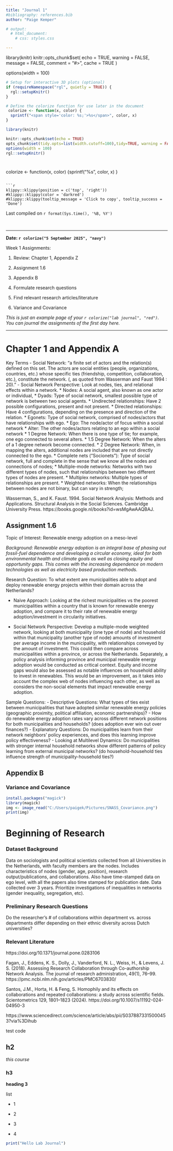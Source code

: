 ```yaml
---
title: "Journal 1"
#bibliography: references.bib
author: "Paige Kemper"

# output:
  # html_document:
    # css: styles.css

---
```


library(knitr)
knitr::opts_chunk$set(
  echo = TRUE,
  warning = FALSE,
  message = FALSE,
  comment = "#>",
  cache = TRUE
)

options(width = 100)
``` r
# Setup for interactive 3D plots (optional)
if (requireNamespace("rgl", quietly = TRUE)) {
  rgl::setupKnitr()
}

# Define the colorize function for use later in the document
 colorize <- function(x, color) {
  sprintf("<span style='color: %s;'>%s</span>", color, x)
}
```

```r
library(knitr)

knitr::opts_chunk$set(echo = TRUE)
opts_chunk$set(tidy.opts=list(width.cutoff=100),tidy=TRUE, warning = FALSE, message = FALSE,comment = "#>", cache=TRUE, class.source=c("test"), class.output=c("test2"))
options(width = 100)
rgl::setupKnitr()




```

colorize <- function(x, color) {sprintf("<span style='color: %s;'>%s</span>", color, x) }

```

```r
klippy::klippy(position = c('top', 'right'))
#klippy::klippy(color = 'darkred')
#klippy::klippy(tooltip_message = 'Click to copy', tooltip_success = 'Done')
```

Last compiled on `r format(Sys.time(), '%B, %Y')`

<br>

------------------------------------------------------------------------

**Date: `r colorize("5 September 2025", "navy")`**

Week 1 Assignments:

1.  Review: Chapter 1, Appendix Z

2.  Assignment 1.6

3.  Appendix B

4.  Formulate research questions

5.  Find relevant research articles/literature

6.  Variance and Covariance

_This is just an example page of your `r colorize("lab journal", "red")`. You can journal the assignments of the first day here._

------------------------------------------------------------------------

# Chapter 1 and Appendix A
Key Terms
-   Social Network: "a finite set of actors and the relation(s) defined on this set. The actors are social entities (people, organizations, countries, etc.) whose specific ties (friendship, competition, collaboration, etc.), constitute the network. (, as quoted from Wasserman and Faust 1994 : 20)." 
-   Social Network Perspective: Look at nodes, ties, and relational effects within a network.
* Nodes: A social agent, also known as one actor or individual, 
* Dyads: Type of social network, smallest possible type of network is between two social agents. 
* Undirected relationships: Have 2 possible configurations, present and not present.
* Directed relationships: Have 4 configurations, depending on the presence and direction of the relation. 
* Egonets: Type of social network, comprised of nodes/actors that have relationships with ego. 
* Ego: The node/actor of focus within a social network
* Alter: The other nodes/actors relating to an ego within a social network
* 1 Degree Network: When there is one type of tie; for example, one ego connected to several alters. 
* 1.5 Degree Network: When the alters of a 1 degree network become connected. 
* 2 Degree Network: When, in mapping the alters, additional nodes are included that are not directly connected to the ego.
* Complete nets ("Socionets"): Type of social network, full and complete in the sense that we know all the nodes and connections of nodes; 
* Multiple-mode networks: Networks with two different types of nodes, such that relationships between two different types of nodes are present. 
* Multiplex networks: Multiple types of relationships are present. 
* Weighted networks: When the relationships between nodes are not binary, but can vary in strength;    


::: Citations: 
Wasserman, S., and K. Faust. 1994. Social Network Analysis: Methods and Applications. Structural Analysis in the Social Sciences. Cambridge University Press. https://books.google.nl/books?id=wsMgAwAAQBAJ. 
::: 

## **Assignment 1.6**

Topic of Interest: Renewable energy adoption on a meso-level

_Background: Renewable energy adoption is an integral base of phasing out fossil-fuel dependence and developing a circular economy, ideal for both environmental health and climate goals as well as closing equity and opportunity gaps. This comes with the increasing dependence on modern technologies as well as electricity based production methods._

Research Question: To what extent are municipalities able to adopt and deploy renewable energy projects within their domain across the Netherlands?

-   Naive Approach: Looking at the richest municipalities vs the poorest municipalities within a country that is known for renewable energy adoption, and compare it to their rate of renewable energy adoption/investment in circularity initiatives.

-   Social Network Perspective: Develop a multiple-mode weighted network, looking at both municipality (one type of node) and household within that municipality (another type of node) amounts of investment per average income in the municipality, with relationships conveyed by the amount of investment. This could then compare across municipalities within a province, or across the Netherlands. Separately, a policy analysis informing province and municipal renewable energy adoption would be conducted as critical context. Equity and income gaps would also be assessed as notable influences on household ability to invest in renewables. This would be an improvement, as it takes into account the complex web of nodes influencing each other, as well as considers the non-social elements that impact renewable energy adoption. 


Sample Questions: 
-   Descriptive Questions: What types of ties exist between municipalities that have adopted similar renewable energy policies (geographic proximity, political affiliation, economic partnerships)?
   -   How do renewable energy adoption rates vary across different network positions for both municipalities and households? (does adoption ever win out over finances?)
-   Explanatory Questions: Do municipalities learn from their network neighbors' policy experiences, and does this learning improve policy effectiveness? 
-   Looking at Multilevel Dynamics: Do municipalities with stronger internal household networks show different patterns of policy learning from external municipal networks? (do household-household ties influence strength of municipality-household ties?)
    

## **Appendix B**

### Variance and Covariance

```r
install.packages("magick")
library(magick)
img <- image_read("C:/Users/paigek/Pictures/SNASS_Covariance.png")
print(img)


```



# Beginning of Research

### **Dataset Background**
Data on sociologists and political scientists collected from all Universities in the Netherlands, with faculty members are the nodes. Includes characteristics of nodes (gender, age, position), research output/publications, and collaborations. Also have time-stamped data on ego level, with all the papers also time stamped for publication date. Data collected over 3 years. Prioritize investigations of inequalities in networks (gender inequality, segregation, etc). 

### **Preliminary Research Questions**
Do the researcher’s # of collaborations within department vs. across departments differ depending on their ethnic diversity across Dutch universities?



### **Relevant Literature**
https://doi.org/10.1371/journal.pone.0283106 

Fagan, J., Eddens, K. S., Dolly, J., Vanderford, N. L., Weiss, H., & Levens, J. S. (2018). Assessing Research Collaboration through Co-authorship Network Analysis. The journal of research administration, 49(1), 76–99.  https://pmc.ncbi.nlm.nih.gov/articles/PMC6703830/ 


Santos, J.M., Horta, H. & Feng, S. Homophily and its effects on collaborations and repeated collaborations: a study across scientific fields. Scientometrics 129, 1801–1823 (2024). https://doi.org/10.1007/s11192-024-04950-3

https://www.sciencedirect.com/science/article/abs/pii/S0378873315000453?via%3Dihub





test code

## h2

*this course*

### h3

**heading 3**

list

-   1

-   2

-   3

-   4

```r
print("Hello Lab Journal")
```
